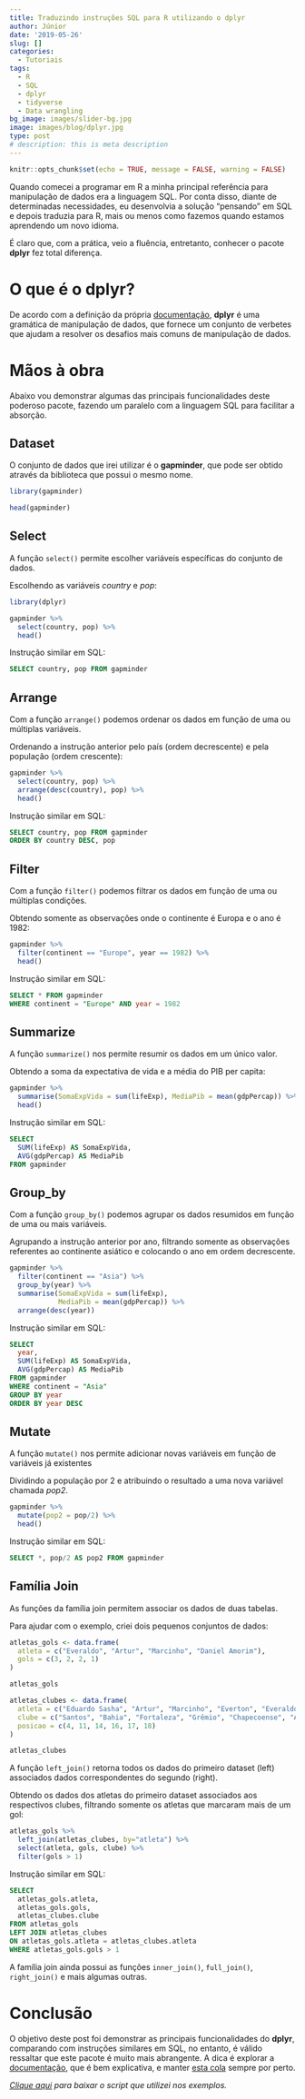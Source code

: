 ```yaml
---
title: Traduzindo instruções SQL para R utilizando o dplyr
author: Júnior
date: '2019-05-26'
slug: []
categories:
  - Tutoriais
tags:
  - R
  - SQL
  - dplyr
  - tidyverse
  - Data wrangling
bg_image: images/slider-bg.jpg
image: images/blog/dplyr.jpg
type: post
# description: this is meta description
---
```


```r
knitr::opts_chunk$set(echo = TRUE, message = FALSE, warning = FALSE)
```

Quando comecei a programar em R a minha principal referência para manipulação de dados era a linguagem SQL. Por conta disso, diante de determinadas necessidades, eu desenvolvia a solução "pensando" em SQL e depois traduzia para R, mais ou menos como fazemos quando estamos aprendendo um novo idioma.

É claro que, com a prática, veio a fluência, entretanto, conhecer o pacote **dplyr** fez total diferença.

# O que é o dplyr?

De acordo com a definição da própria [documentação](https://dplyr.tidyverse.org/), **dplyr** é uma gramática de manipulação de dados, que fornece um conjunto de verbetes que ajudam a resolver os desafios mais comuns de manipulação de dados.

# Mãos à obra

Abaixo vou demonstrar algumas das principais funcionalidades deste poderoso pacote, fazendo um paralelo com a linguagem SQL para facilitar a absorção.

## Dataset

O conjunto de dados que irei utilizar é o **gapminder**, que pode ser obtido através da biblioteca que possui o mesmo nome.

```r
library(gapminder)
```

```r
head(gapminder)
```

## Select

A função <code>select()</code> permite escolher variáveis específicas do conjunto de dados.

Escolhendo as variáveis *country* e *pop*:
```r
library(dplyr)
```

```r
gapminder %>%
  select(country, pop) %>%
  head()
```

Instrução similar em SQL:

```sql
SELECT country, pop FROM gapminder
```

## Arrange

Com a função <code>arrange()</code> podemos ordenar os dados em função de uma ou múltiplas variáveis.

Ordenando a instrução anterior pelo país (ordem decrescente) e pela população (ordem crescente):

```r
gapminder %>%
  select(country, pop) %>%
  arrange(desc(country), pop) %>%
  head()
```

Instrução similar em SQL:

```sql
SELECT country, pop FROM gapminder
ORDER BY country DESC, pop
```

## Filter

Com a função <code>filter()</code> podemos filtrar os dados em função de uma ou múltiplas condições.

Obtendo somente as observações onde o continente é Europa e o ano é 1982:

```r
gapminder %>%
  filter(continent == "Europe", year == 1982) %>%
  head()
```

Instrução similar em SQL:

```sql
SELECT * FROM gapminder 
WHERE continent = "Europe" AND year = 1982
```

## Summarize

A função <code>summarize()</code> nos permite resumir os dados em um único valor.

Obtendo a soma da expectativa de vida e a média do PIB per capita:
```r
gapminder %>%
  summarise(SomaExpVida = sum(lifeExp), MediaPib = mean(gdpPercap)) %>%
  head()
```

Instrução similar em SQL:

```sql
SELECT 
  SUM(lifeExp) AS SomaExpVida, 
  AVG(gdpPercap) AS MediaPib 
FROM gapminder
```

## Group_by

Com a função <code>group_by()</code> podemos agrupar os dados resumidos em função de uma ou mais variáveis.

Agrupando a instrução anterior por ano, filtrando somente as observações referentes ao continente asiático e colocando o ano em ordem decrescente.
```r
gapminder %>%
  filter(continent == "Asia") %>%
  group_by(year) %>%
  summarise(SomaExpVida = sum(lifeExp), 
            MediaPib = mean(gdpPercap)) %>%
  arrange(desc(year))
```

Instrução similar em SQL:

```sql
SELECT 
  year,
  SUM(lifeExp) AS SomaExpVida, 
  AVG(gdpPercap) AS MediaPib 
FROM gapminder
WHERE continent = "Asia"
GROUP BY year
ORDER BY year DESC
```

## Mutate

A função <code>mutate()</code> nos permite adicionar novas variáveis em função de variáveis já existentes

Dividindo a população por 2 e atribuindo o resultado a uma nova variável chamada *pop2*.

```r
gapminder %>%
  mutate(pop2 = pop/2) %>%
  head()
```

Instrução similar em SQL:

```sql
SELECT *, pop/2 AS pop2 FROM gapminder
```

## Família Join

As funções da família join permitem associar os dados de duas tabelas.

Para ajudar com o exemplo, criei dois pequenos conjuntos de dados:

```r
atletas_gols <- data.frame(
  atleta = c("Everaldo", "Artur", "Marcinho", "Daniel Amorim"),
  gols = c(3, 2, 2, 1)
)

atletas_gols
```

```r
atletas_clubes <- data.frame(
  atleta = c("Eduardo Sasha", "Artur", "Marcinho", "Everton", "Everaldo", "Daniel Amorim"),
  clube = c("Santos", "Bahia", "Fortaleza", "Grêmio", "Chapecoense", "Avaí"),
  posicao = c(4, 11, 14, 16, 17, 18)
)

atletas_clubes
```

A função <code>left_join()</code> retorna todos os dados do primeiro dataset (left) associados dados correspondentes do segundo (right).

Obtendo os dados dos atletas do primeiro dataset associados aos respectivos clubes, filtrando somente os atletas que marcaram mais de um gol:

```r
atletas_gols %>%
  left_join(atletas_clubes, by="atleta") %>%
  select(atleta, gols, clube) %>%
  filter(gols > 1) 
```

Instrução similar em SQL:

```sql
SELECT 
  atletas_gols.atleta,
  atletas_gols.gols,
  atletas_clubes.clube
FROM atletas_gols
LEFT JOIN atletas_clubes
ON atletas_gols.atleta = atletas_clubes.atleta
WHERE atletas_gols.gols > 1
```

A família join ainda possui as funções <code>inner_join()</code>, <code>full_join()</code>, <code>right_join()</code> e mais algumas outras.

# Conclusão

O objetivo deste post foi demonstrar as principais funcionalidades do **dplyr**, comparando com instruções similares em SQL, no entanto, é válido ressaltar que este pacote é muito mais abrangente. A dica é explorar a [documentação](https://dplyr.tidyverse.org/), que é bem explicativa, e manter [esta cola](https://github.com/rstudio/cheatsheets/blob/master/data-transformation.pdf) sempre por perto.

*[Clique aqui](https://drive.google.com/drive/folders/1PfdfAmo4KddcKjrNoUffDo4Nor5dtk1T?usp=sharing) para baixar o script que utilizei nos exemplos.*
